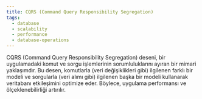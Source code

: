 ```yaml
---
title: CQRS (Command Query Responsibility Segregation)
tags:
  - database
  - scalability
  - performance
  - database-operations
---
```


CQRS (Command Query Responsibility Segregation) deseni, bir uygulamadaki komut ve sorgu işlemlerinin sorumluluklarını ayıran bir mimari yaklaşımdır. Bu desen, komutlarla (veri değişiklikleri gibi) ilgilenen farklı bir modeli ve sorgularla (veri alımı gibi) ilgilenen başka bir modeli kullanarak veritabanı etkileşimini optimize eder. Böylece, uygulama performansı ve ölçeklenebilirliği artırılır.
